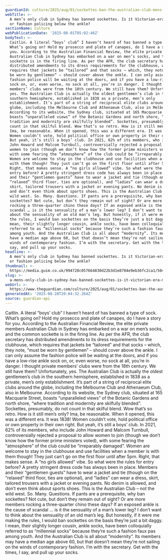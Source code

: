 ```yaml
---
guardianId: culture/2025/aug/01/sockettes-ban-the-australian-club-mens-only
webTitle: >-
  A men’s only club in Sydney has banned sockettes. Is it Victorian-era modesty
  or fashion policing below the ankle?
sectionName: Culture
webPublicationDate: '2025-08-01T05:02:46Z'
bodyText: >-
  Caitlin. A literal “boys’ club” I haven’t heard of has banned a type of sock.
  What’s going on? Hold my prosecco and plate of canapes, do I have a story for
  you. According to the Australian Financial Review, the elite private members
  Australian Club in Sydney has embarked on a war on men’s socks, and the common
  sockette is in the firing line. As per the AFR, the club secretary has
  distributed amendments to its dress requirements for the clubhouse, which
  requires that jackets be “tailored” and that socks – which, they note, “must
  be worn by gentlemen” – should cover above the ankle. I can only assume the
  fashion police will be waiting at the doors, and if you have a low-rise ankle
  sock on, or, even worse, no sock at all, you’re in danger. I thought private
  members’ clubs were from the 18th century. We still have them? Unfortunately,
  yes. The Australian Club is actually the oldest gentlemen’s club in the
  southern hemisphere, established in 1838 as a private, men’s only
  establishment. It’s part of a string of reciprocal elite clubs around the
  globe, including the Melbourne Club and Athenaeum Club, also in Melbourne.
  According to its website, the Sydney club, situated at 165 Macquarie Street,
  boasts “unparalleled views” of the Botanic Gardens and north shore, “where
  tradition and modernity are skilfully blended”. Sockettes, presumably, do not
  count in that skilful blend. Wow that’s so retro. How is it still men’s only?
  Ima, be reasonable. When it opened, this was a different era. It was 1838!
  Women couldn’t vote, hold political office or own property in their own right.
  But yeah, it’s still a boys’ club. In 2021, 62% of its members, who include
  John Howard and Malcom Turnbull, controversially rejected a proposal to allow
  women to join (though we don’t know how the former prime ministers voted),
  with some fearing the “atmosphere” of the club could be “irreparably damaged”.
  Women are welcome to stay in the clubhouse and use facilities when a member is
  with them though! They just can’t go on the first floor until after 5pm.
  Right, that makes sense. A “no girls allowed” vibe. So what were the rules for
  entry before? A pretty stringent dress code has always been in place. Members
  and their “gentlemen guests” have to wear a jacket and tie (though on the
  “relaxed” third floor, ties are optional), and “ladies” can wear a dress,
  skirt, tailored trousers with a jacket or evening pants. No denim is allowed,
  and don’t even think about sports shoes. This is the Australian Club – not the
  wild west. So. Many. Questions. If pants are a prerequisite, why ban
  sockettes? Not cute, but don’t they remain out of sight? Or are more members
  rocking a three-quarter chino these days? If an exposed ankle is the cause of
  scandal … is it the sensuality of a man’s lower leg? I don’t want to think
  about the sensuality of an old man’s leg. But honestly, if it were me making
  the rules, I would ban sockettes on the basis they’re just a bit daggy. I
  mean, their slightly longer cousin, ankle socks, have been colloquially
  referred to as “millennial socks” because they’re such a fashion faux pas
  among youth. And the Australian Club is all about “modernity”. Its members may
  have a median age above 60, but that doesn’t mean they’re not sailing on the
  winds of contemporary fashion. I’m with the secretary. Get with the times, I
  say, and pull up your socks.
headline: >-
  A men’s only club in Sydney has banned sockettes. Is it Victorian-era modesty
  or fashion policing below the ankle?
thumbnail: >-
  https://media.guim.co.uk/994728c057664830d22b3d1e8704e9eb36fc2ca1/504_0_5040_4032/500.jpg
slug: >-
  a-mens-only-club-in-sydney-has-banned-sockettes-is-it-victorian-era-modesty-or-fashion-policing-below-the-ankle
webUrl: >-
  https://www.theguardian.com/culture/2025/aug/01/sockettes-ban-the-australian-club-mens-only
generatedAt: '2025-08-28T20:04:32.264Z'
source: guardian-api
---
```

Caitlin. A literal “boys’ club” I haven’t heard of has banned a type of sock. What’s going on? Hold my prosecco and plate of canapes, do I have a story for you. According to the Australian Financial Review, the elite private members Australian Club in Sydney has embarked on a war on men’s socks, and the common sockette is in the firing line. As per the AFR, the club secretary has distributed amendments to its dress requirements for the clubhouse, which requires that jackets be “tailored” and that socks – which, they note, “must be worn by gentlemen” – should cover above the ankle. I can only assume the fashion police will be waiting at the doors, and if you have a low-rise ankle sock on, or, even worse, no sock at all, you’re in danger. I thought private members’ clubs were from the 18th century. We still have them? Unfortunately, yes. The Australian Club is actually the oldest gentlemen’s club in the southern hemisphere, established in 1838 as a private, men’s only establishment. It’s part of a string of reciprocal elite clubs around the globe, including the Melbourne Club and Athenaeum Club, also in Melbourne. According to its website, the Sydney club, situated at 165 Macquarie Street, boasts “unparalleled views” of the Botanic Gardens and north shore, “where tradition and modernity are skilfully blended”. Sockettes, presumably, do not count in that skilful blend. Wow that’s so retro. How is it still men’s only? Ima, be reasonable. When it opened, this was a different era. It was 1838! Women couldn’t vote, hold political office or own property in their own right. But yeah, it’s still a boys’ club. In 2021, 62% of its members, who include John Howard and Malcom Turnbull, controversially rejected a proposal to allow women to join (though we don’t know how the former prime ministers voted), with some fearing the “atmosphere” of the club could be “irreparably damaged”. Women are welcome to stay in the clubhouse and use facilities when a member is with them though! They just can’t go on the first floor until after 5pm. Right, that makes sense. A “no girls allowed” vibe. So what were the rules for entry before? A pretty stringent dress code has always been in place. Members and their “gentlemen guests” have to wear a jacket and tie (though on the “relaxed” third floor, ties are optional), and “ladies” can wear a dress, skirt, tailored trousers with a jacket or evening pants. No denim is allowed, and don’t even think about sports shoes. This is the Australian Club – not the wild west. So. Many. Questions. If pants are a prerequisite, why ban sockettes? Not cute, but don’t they remain out of sight? Or are more members rocking a three-quarter chino these days? If an exposed ankle is the cause of scandal … is it the sensuality of a man’s lower leg? I don’t want to think about the sensuality of an old man’s leg. But honestly, if it were me making the rules, I would ban sockettes on the basis they’re just a bit daggy. I mean, their slightly longer cousin, ankle socks, have been colloquially referred to as “millennial socks” because they’re such a fashion faux pas among youth. And the Australian Club is all about “modernity”. Its members may have a median age above 60, but that doesn’t mean they’re not sailing on the winds of contemporary fashion. I’m with the secretary. Get with the times, I say, and pull up your socks.
